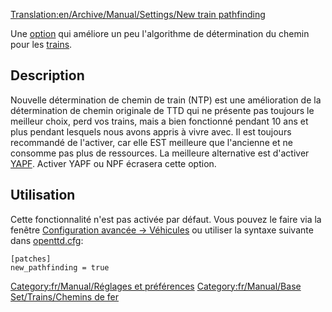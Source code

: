 [[Translation:en/Archive/Manual/Settings/New train pathfinding]]


Une [[fr/Archive/Manual/Settings/Options avancées|option]] qui améliore un peu l'algorithme de détermination du chemin pour les [[fr/Manual/Trains|trains]].


== Description ==
Nouvelle détermination de chemin de train (NTP) est une amélioration de la détermination de chemin originale de TTD qui ne présente pas toujours le meilleur choix, perd vos trains, mais a bien fonctionné pendant 10 ans et plus pendant lesquels nous avons appris à vivre avec. Il est toujours recommandé de l'activer, car elle EST meilleure que l'ancienne et ne consomme pas plus de ressources. La meilleure alternative est d'activer [[fr/Archive/Manual/Encore une autre détermination de chemin|YAPF]]. Activer YAPF ou NPF écrasera cette option.

== Utilisation ==
Cette fonctionnalité n'est pas activée par défaut. Vous pouvez le faire via la fenêtre [[fr/Archive/Manual/Settings/Options avancées/Véhicules|Configuration avancée -> Véhicules]] ou utiliser la syntaxe suivante dans [[fr/Archive/Manual/Settings/Openttd.cfg|openttd.cfg]]:
<pre>
[patches]
new_pathfinding = true
</pre>

[[Category:fr/Manual/Réglages et préférences]]
[[Category:fr/Manual/Base Set/Trains/Chemins de fer]]